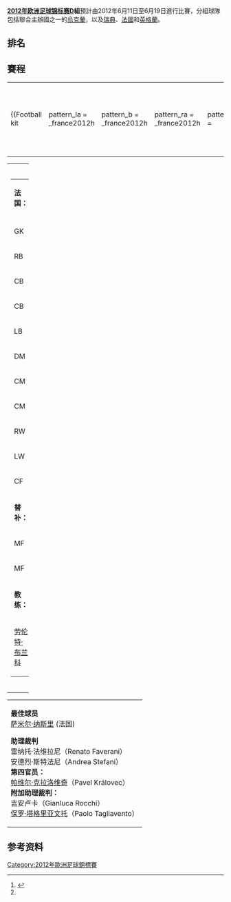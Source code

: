 {{noteTA
|T=zh-hans:2012年欧洲足球锦标赛D组;zh-hk:2012年歐洲國家盃D組;zh-tw:2012年歐洲國家盃D組;
|1=zh-hans:欧洲足球锦标赛;zh-hk:歐洲國家盃;zh-tw:歐洲國家盃;
|2=zh-hans:哈尔科夫; zh-tw:卡爾可夫; zh-hk:哈爾科夫;
|3=zh-hans:利沃夫; zh-hant:利維夫; zh-tw:利維夫;
|4=zh-hans:顿涅茨克; zh-tw:頓內次; zh-hk:頓涅茨克;
|5=zh-hans:弗罗茨瓦夫; zh-tw:樂斯拉夫; zh-hk:弗羅茨瓦夫;
|G2=uefa
}}
'''[[2012年欧洲足球锦标赛|2012年欧洲足球锦标赛]]D組'''預計由2012年6月11日至6月19日進行比賽，分組球隊包括聯合主辦國之一的[[烏克蘭國家足球隊|烏克蘭]]，以及[[瑞典國家足球隊|瑞典]]、[[法國國家足球隊|法國]]和[[英格蘭足球代表隊|英格蘭]]。

{{TOCright}}

== 排名 ==
{{2012年歐洲足球錦標賽小組積分榜|D組}}

== 賽程 ==
<div id="France v England"></div>{{Football box
|date = 2012年6月11日
|time = 19:00 [[UTC+03:00|UTC+3]]
|team1 = {{fb-rt|FRA}}
|score = 1–1
|report = [http://cn.uefa.com/uefaeuro/season=2012/matches/live/index.html?day=1&session=4&match=2003326#overall 比赛报告]{{dead link|date=2018年5月 |bot=InternetArchiveBot |fix-attempted=yes }}
|team2 = {{fb|ENG}}
|goals1 = [[萨米尔·纳斯里|纳斯里]] {{goal|39}}
|goals2 = [[乔莱昂·莱斯科特|莱斯科特]] {{goal|30}}
|stadium = [[頓涅茨克|頓涅茨克]]，[[顿涅茨克矿工球场|顿涅茨克矿工球场]]
|attendance =47,400<ref name="fra-eng report">{{en}}{{cite web |url=http://www.uefa.com/newsfiles/euro/2012/2003326_fr.pdf |title=Full-time report France-England |work=Union of European Football Associations |format=PDF |date=2012-06-11 |accessdate=2012-06-11 |archive-date=2014-05-12 |archive-url=https://web.archive.org/web/20140512182134/http://www.uefa.com/newsfiles/euro/2012/2003326_fr.pdf |dead-url=no }}</ref>
|referee = [[尼克拉·里索里|尼克拉·里索里]]（[[意大利足球協會|意大利]]）
}}
{| width=92%
|-
|{{Football kit
 |pattern_la = _france2012h
 |pattern_b  = _france2012h
 |pattern_ra = _france2012h
 |pattern_sh = 
 |pattern_so = 
 |leftarm    = 253360
 |body       = 253360
 |rightarm   = 253360
 |shorts     = 194188
 |socks      = 194188
 |title      = 法国<ref name="fra-eng_line-ups">{{en}}{{cite web |url=http://www.uefa.com/newsfiles/euro/2012/2003326_lu.pdf |title=Tactical Line-up–Group D–France-England |date=2012-06-11 |work=UEFA.com |publisher=Union of European Football Associations |format=PDF |accessdate=2012-06-11 |archive-date=2014-05-12 |archive-url=https://web.archive.org/web/20140512182138/http://www.uefa.com/newsfiles/euro/2012/2003326_lu.pdf |dead-url=no }}</ref>
}}
|{{Football kit
 |pattern_la = 
 |pattern_b  = _eng12h
 |pattern_ra = 
 |pattern_sh = 
 |pattern_so = _acm0506a
 |leftarm    = FFFFFF
 |body       = FFFFFF
 |rightarm   = FFFFFF
 |shorts     = FFFFFF
 |socks      = FFFFFF
 |title      = 英格兰<ref name="fra-eng_line-ups" />
}}
|}

{| width="100%"
|valign="top" width="50%"|
{| style="font-size: 90%" cellspacing="0" cellpadding="0"
|colspan=4|'''法国：'''
|-
!width="25"| !!width="25"|
|-
| GK || '''1''' ||[[雨果·洛里|雨果·洛里]] ([[队长_(足球)|c]])
|-
| RB || '''2''' ||[[马修·德布奇|马修·德布奇]]
|-
| CB || '''4''' ||[[阿迪尔·拉米|阿迪尔·拉米]]
|-
| CB || '''5''' ||[[菲利普·梅克斯|菲利普·梅克斯]]
|-
| LB || '''3''' ||[[帕特里斯·埃弗拉|帕特里斯·埃弗拉]]
|-
| DM || '''18''' ||[[阿劳·迪亚拉|阿劳·迪亚拉]]
|-
| CM || '''6''' ||[[约翰·卡巴耶|约翰·卡巴耶]] || || {{suboff|84}}
|-
| CM || '''15''' ||[[弗洛朗·马卢达|弗洛朗·马卢达]] || || {{suboff|85}}
|-
| RW || '''11''' ||[[萨米尔·纳斯里|萨米尔·纳斯里]]
|-
| LW || '''7''' ||[[弗兰克·里贝里|弗兰克·里贝里]]
|-
| CF || '''10''' ||[[卡里姆·本泽马|卡里姆·本泽马]]
|-
|colspan=3|'''替补：'''
|-
| MF || '''20''' ||[[本阿尔法|本阿尔法]] || || {{subon|84}}
|-
| MF || '''19''' ||[[马尔文·马丁|马尔文·马丁]] || || {{subon|85}}
|-
|colspan=3|'''教练：'''
|-
|colspan=3|[[劳伦特·布兰科|劳伦特·布兰科]]
|}
|valign="top"|
|valign="top" width="50%"|
{| style="font-size: 90%" cellspacing="0" cellpadding="0" align="center"
|colspan=4|'''英格兰'''
|-
!width=25| !!width=25|
|-
| GK || '''1''' ||[[乔·哈特|乔·哈特]]
|-
| RB || '''2''' ||[[格伦·约翰逊|格伦·约翰逊]]
|-
| CB || '''6''' ||[[约翰·特里|约翰·特里]]
|-
| CB || '''15''' ||[[乔莱昂·莱斯科特|乔莱昂·莱斯科特]]
|-
| LB || '''3''' ||[[阿什利·科尔|阿什利·科尔]]
|-
| RM || '''16''' ||[[詹姆斯·米尔纳|詹姆斯·米尔纳]]
|-
| CM || '''4''' ||[[史蒂文·杰拉德|史蒂文·杰拉德]] ([[队长_(足球)|c]])
|-
| CM || '''17''' ||[[斯科特·帕克|斯科特·帕克]] || || {{suboff|78}}
|-
| LM || '''20''' ||[[亚历克斯·奥克斯雷德-张伯伦|亚历克斯·奥克斯雷德-张伯伦]]{{0}} || {{yel|34}} || {{suboff|77}}
|-
| SS || '''11''' ||[[阿什利·扬|阿什利·扬]] || {{yel|71}}
|-
| CF || '''22''' ||[[皮姆·维尔贝克|皮姆·维尔贝克]] || || {{suboff|90+1}}
|-
|colspan=3|'''替补：'''
|-
| FW || '''21''' ||[[杰梅恩·迪福|杰梅恩·迪福]] || || {{subon|77}}
|-
| MF || '''8''' ||[[佐敦·軒達臣|佐敦·軒達臣]] || || {{subon|78}}
|-
| MF || '''7''' ||[[西奥·沃尔科特|西奥·沃尔科特]] || || {{subon|90+1}}
|-
|colspan=3|'''教练：'''
|-
|colspan=3|[[罗伊·霍奇森|罗伊·霍奇森]]
|}
|}

{| width=50% style="font-size: 90%"
|
'''最佳球员'''
<br />[[萨米尔·纳斯里|萨米尔·纳斯里]] (法国)

'''助理裁判'''
<br />{{flagicon|ITA}}雷纳托·法维拉尼（Renato Faverani）
<br />{{flagicon|ITA}}安德烈·斯特法尼（Andrea Stefani）
<br />'''第四官员：'''
<br />{{flagicon|CZE}}[[帕维尔·克拉洛维奇|帕维尔·克拉洛维奇]]（Pavel Královec）
<br />'''附加助理裁判：'''
<br />{{flagicon|ITA}}吉安卢卡（Gianluca Rocchi）
<br />{{flagicon|ITA}}[[保罗·塔格里亚文托|保罗·塔格里亚文托]]（Paolo Tagliavento）
|}
<div id="Ukraine v Sweden"></div>{{Football box
|date = 2012年6月11日
|time = 21:45 [[UTC+03:00|UTC+3]]
|team1 = {{fb-rt|UKR}}
|score = 2–1
|report =
|team2 = {{fb|SWE}}
|goals1 =[[兹拉坦·舒夫真高|兹拉坦·舒夫真高]] {{goal|52}}
|goals2 =[[安德烈·伊布拉希莫维奇|安德烈·伊布拉希莫维奇]]  {{goal|55}} {{goal|61}}
|stadium = [[基輔|基輔]]，[[烏克蘭國家奧林匹克運動中心|奧林匹克NSK球場]]
|attendance =
|referee =
}}
<div id="Sweden v England"></div>{{Football box
|date = 2012年6月15日
|time = 21:45 [[UTC+03:00|UTC+3]]
|team1 = {{fb-rt|SWE}}
|score = 場次 15
|report =
|team2 = {{fb|ENG}}
|goals1 =
|goals2 =
|stadium = [[基輔|基輔]]，[[烏克蘭國家奧林匹克運動中心|奧林匹克NSK球場]]
|attendance =
|referee =
}}
<div id="Ukraine v France"></div>{{Football box
|date = 2012年6月15日
|time = 19:00 [[UTC+03:00|UTC+3]]
|team1 = {{fb-rt|UKR}}
|score = 場次 16
|report =
|team2 = {{fb|FRA}}
|goals1 =
|goals2 =
|stadium = [[頓涅茨克|頓涅茨克]]，[[顿涅茨克矿工球场|顿涅茨克矿工球场]]
|attendance =
|referee =
}}
<div id="England v Ukraine"></div>{{Football box
|date = 2012年6月19日
|time = 21:45 [[UTC+03:00|UTC+3]]
|team1 = {{fb-rt|ENG}}
|score = 1–0
|report =[https://web.archive.org/web/20120624004117/http://cn.uefa.com/uefaeuro/season=2012/matches/round=15172/match=2003342/postmatch/report/index.html 比赛报告]
|team2 = {{fb|UKR}}
|goals1 = [[韦恩·鲁尼|-{zh-hans:韦恩·鲁尼;zh-hk:朗尼;zh-tw:魯尼}-]] {{goal|48}}
|goals2 =
|stadium = [[頓涅茨克|頓涅茨克]]，[[顿涅茨克矿工球场|顿涅茨克矿工球场]]
|attendance =
|referee =
}}
<div id="Sweden v France"></div>{{Football box
|date = 2012年6月19日
|time = 21:45 [[UTC+03:00|UTC+3]]
|team1 = {{fb-rt|SWE}}
|score = 2–0
|report = [https://web.archive.org/web/20120620030101/http://cn.uefa.com/uefaeuro/season=2012/matches/round=15172/match=2003341/index.html 比赛报告]
|team2 = {{fb|FRA}}
|goals1 = [[兹拉坦·伊布拉希莫维奇|-{zh-hans:兹拉坦·伊布拉希莫维奇;zh-hk:伊巴謙莫域;zh-tw:伊布拉希莫维奇}-]] {{goal|54}}<br /> [[施巴斯坦·拿臣|-{zh-hans:塞巴斯蒂安·拉尔森;zh-hk:施巴斯坦·拿臣;zh-tw:塞巴斯蒂安·拉爾森}-]] {{goal|90+1}}
|goals2 =
|stadium = [[基輔|基輔]][[奧林匹克國家綜合體育場|奧林匹克NSK球場]]
|attendance =
|referee =
}}

== 参考资料 ==
{{reflist}}

{{2012年欧洲足球锦标赛}}

[[Category:2012年歐洲足球錦標賽|Category:2012年歐洲足球錦標賽]]